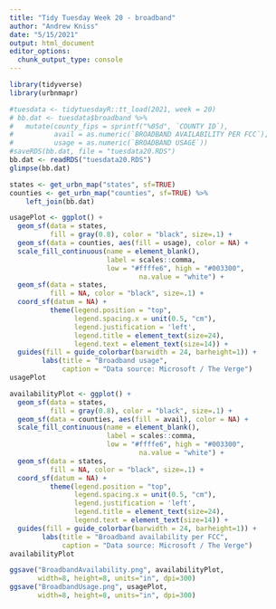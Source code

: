 ```yaml
---
title: "Tidy Tuesday Week 20 - broadband"
author: "Andrew Kniss"
date: "5/15/2021"
output: html_document
editor_options: 
  chunk_output_type: console
---
```


```r
library(tidyverse)
library(urbnmapr)

#tuesdata <- tidytuesdayR::tt_load(2021, week = 20)
# bb.dat <- tuesdata$broadband %>%
#   mutate(county_fips = sprintf("%05d", `COUNTY ID`),
#          avail = as.numeric(`BROADBAND AVAILABILITY PER FCC`),
#          usage = as.numeric(`BROADBAND USAGE`))
#saveRDS(bb.dat, file = "tuesdata20.RDS")
bb.dat <- readRDS("tuesdata20.RDS")
glimpse(bb.dat)

states <- get_urbn_map("states", sf=TRUE) 
counties <- get_urbn_map("counties", sf=TRUE) %>%
    left_join(bb.dat)
```


```r
usagePlot <- ggplot() +
  geom_sf(data = states,
          fill = gray(0.8), color = "black", size=.1) +
  geom_sf(data = counties, aes(fill = usage), color = NA) +
  scale_fill_continuous(name = element_blank(),
                        label = scales::comma, 
                        low = "#ffffe6", high = "#003300",
                                na.value = "white") +
  geom_sf(data = states,
          fill = NA, color = "black", size=.1) +
  coord_sf(datum = NA) +
          theme(legend.position = "top",
                legend.spacing.x = unit(0.5, "cm"),
                legend.justification = 'left',
                legend.title = element_text(size=24),
                legend.text = element_text(size=14)) +
  guides(fill = guide_colorbar(barwidth = 24, barheight=1)) +
        labs(title = "Broadband usage",
             caption = "Data source: Microsoft / The Verge")
usagePlot
```

```r
availabilityPlot <- ggplot() +
  geom_sf(data = states,
          fill = gray(0.8), color = "black", size=.1) +
  geom_sf(data = counties, aes(fill = avail), color = NA) +
  scale_fill_continuous(name = element_blank(),
                        label = scales::comma, 
                        low = "#ffffe6", high = "#003300",
                                na.value = "white") +
  geom_sf(data = states,
          fill = NA, color = "black", size=.1) +
  coord_sf(datum = NA) +
          theme(legend.position = "top",
                legend.spacing.x = unit(0.5, "cm"),
                legend.justification = 'left',
                legend.title = element_text(size=24),
                legend.text = element_text(size=14)) +
  guides(fill = guide_colorbar(barwidth = 24, barheight=1)) +
        labs(title = "Broadband availability per FCC",
             caption = "Data source: Microsoft / The Verge")
availabilityPlot
```

```r
ggsave("BroadbandAvailability.png", availabilityPlot, 
       width=8, height=8, units="in", dpi=300)
ggsave("BroadbandUsage.png", usagePlot, 
       width=8, height=8, units="in", dpi=300)

```